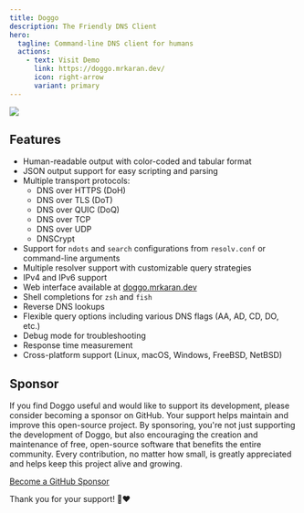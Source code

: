 ```yaml
---
title: Doggo
description: The Friendly DNS Client
hero:
  tagline: Command-line DNS client for humans
  actions:
    - text: Visit Demo
      link: https://doggo.mrkaran.dev/
      icon: right-arrow
      variant: primary
---
```


![](../../assets/doggo.png)

## Features

- Human-readable output with color-coded and tabular format
- JSON output support for easy scripting and parsing
- Multiple transport protocols:
  - DNS over HTTPS (DoH)
  - DNS over TLS (DoT)
  - DNS over QUIC (DoQ)
  - DNS over TCP
  - DNS over UDP
  - DNSCrypt
- Support for `ndots` and `search` configurations from `resolv.conf` or command-line arguments
- Multiple resolver support with customizable query strategies
- IPv4 and IPv6 support
- Web interface available at [doggo.mrkaran.dev](https://doggo.mrkaran.dev)
- Shell completions for `zsh` and `fish`
- Reverse DNS lookups
- Flexible query options including various DNS flags (AA, AD, CD, DO, etc.)
- Debug mode for troubleshooting
- Response time measurement
- Cross-platform support (Linux, macOS, Windows, FreeBSD, NetBSD)

## Sponsor

If you find Doggo useful and would like to support its development, please consider becoming a sponsor on GitHub. Your support helps maintain and improve this open-source project.
By sponsoring, you're not just supporting the development of Doggo, but also encouraging the creation and maintenance of free, open-source software that benefits the entire community. Every contribution, no matter how small, is greatly appreciated and helps keep this project alive and growing.

[Become a GitHub Sponsor](https://github.com/sponsors/mr-karan)

Thank you for your support! 🐶❤️
